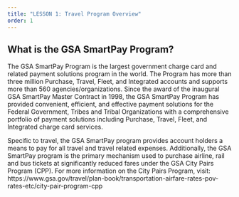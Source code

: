 ```yaml
---
title: "LESSON 1: Travel Program Overview"
order: 1
---
```


## What is the GSA SmartPay Program?

The GSA SmartPay Program is the largest government charge card and related payment solutions program in the world. The Program has more than three million Purchase, Travel, Fleet, and Integrated accounts and supports more than 560 agencies/organizations. Since the award of the inaugural GSA SmartPay Master Contract in 1998, the GSA SmartPay Program has provided convenient, efficient, and effective payment solutions for the Federal Government, Tribes and Tribal Organizations with a comprehensive portfolio of payment solutions including Purchase, Travel, Fleet, and Integrated charge card services.

<SummaryBox>
<span>
Specific to travel, the GSA SmartPay program provides account holders a means to pay for all travel and travel related expenses. Additionally, the GSA SmartPay program is the primary mechanism used to purchase airline, rail and bus tickets at significantly reduced fares under the GSA City Pairs Program (CPP). For more information on the City Pairs Program, visit: https://www.gsa.gov/travel/plan-book/transportation-airfare-rates-pov-rates-etc/city-pair-program-cpp
</span>
</SummaryBox>